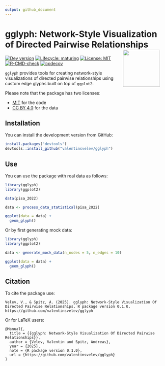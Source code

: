```yaml
---
output: github_document
---
```


# gglyph: Network-Style Visualization of Directed Pairwise Relationships <img src="man/figures/logo.png" align="right" height="120"/>

<!-- badges: start -->
[![Dev version](https://img.shields.io/badge/devel%20version-0.1.0-orange.svg)](https://github.com/valentinsvelev/gglyph)
[![Lifecycle: maturing](https://img.shields.io/badge/lifecycle-maturing-blue.svg)](https://lifecycle.r-lib.org/articles/stages.html)
<!-- [![CRAN status](https://www.r-pkg.org/badges/version/gglyph)](https://CRAN.R-project.org/package=gglyph)
[![CRAN downloads](https://cranlogs.r-pkg.org/badges/gglyph)](https://CRAN.R-project.org/package=gglyph) -->
[![License: MIT](https://img.shields.io/badge/License-MIT-yellow.svg)](https://opensource.org/licenses/MIT)
[![R-CMD-check](https://github.com/valentinsvelev/gglyph/actions/workflows/R-CMD-check.yaml/badge.svg)](https://github.com/valentinsvelev/gglyph/actions/workflows/R-CMD-check.yaml)
[![codecov](https://codecov.io/gh/valentinsvelev/gglyph/branch/main/graph/badge.svg)](https://app.codecov.io/gh/valentinsvelev/gglyph?branch=main)
<!-- badges: end -->

`gglyph` provides tools for creating network-style visualizations of directed pairwise relationships using custom edge glyphs built on top of `ggplot2`.

Please note that the package has two licenses:

* [MIT](https://opensource.org/license/mit) for the code
* [CC BY 4.0](https://creativecommons.org/licenses/by/4.0/) for the data

## Installation

You can install the development version from GitHub:

```r
install.packages("devtools")
devtools::install_github("valentinsvelev/gglyph")
```

## Use

You can use the package with real data as follows:

```r
library(gglyph)
library(ggplot2)

data(pisa_2022)

data <- process_data_statistical(pisa_2022)

ggplot(data = data) +
  geom_glyph()
```

Or by first generating mock data:

```r
library(gglyph)
library(ggplot2)

data <- generate_mock_data(n_nodes = 5, n_edges = 10)

ggplot(data = data) +
  geom_glyph()
```

## Citation

To cite the package use:

```
Velev, V., & Spitz, A. (2025). gglyph: Network-Style Visualization Of Directed Pairwise Relationships. R package version 0.1.0. https://github.com/valentinsvelev/gglyph
```

Or for LaTeX users:

```
@Manual{,
  title = {{gglyph: Network-Style Visualization Of Directed Pairwise Relationships}},
  author = {Velev, Valentin and Spitz, Andreas},
  year = {2025},
  note = {R package version 0.1.0},
  url = {https://github.com/valentinsvelev/gglyph}
}
```
